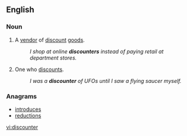 ==English==

===Noun===
{{en-noun}}

# A [[vendor]] of [[discount#Adjective|discount]] [[goods]].
#:''I shop at online '''discounters''' instead of paying retail at department stores.''
# One who [[discount#Verb|discount]]s.
#:''I was a '''discounter''' of UFOs until I saw a flying saucer myself.''

===Anagrams===
* [[introduces]]
* [[reductions]]

[[vi:discounter]]